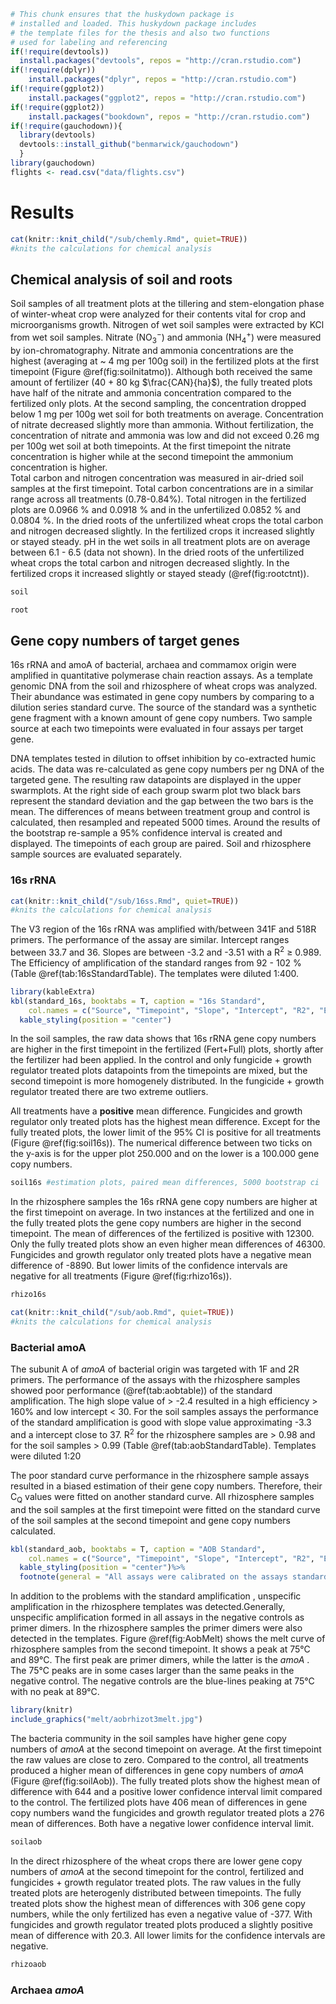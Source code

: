 
```r
# This chunk ensures that the huskydown package is
# installed and loaded. This huskydown package includes
# the template files for the thesis and also two functions
# used for labeling and referencing
if(!require(devtools))
  install.packages("devtools", repos = "http://cran.rstudio.com")
if(!require(dplyr))
    install.packages("dplyr", repos = "http://cran.rstudio.com")
if(!require(ggplot2))
    install.packages("ggplot2", repos = "http://cran.rstudio.com")
if(!require(ggplot2))
    install.packages("bookdown", repos = "http://cran.rstudio.com")
if(!require(gauchodown)){
  library(devtools)
  devtools::install_github("benmarwick/gauchodown")
  }
library(gauchodown)
flights <- read.csv("data/flights.csv")
```


# Results {#ref-labels}

```r
cat(knitr::knit_child("/sub/chemly.Rmd", quiet=TRUE))
#knits the calculations for chemical analysis
```

## Chemical analysis of soil and roots 


Soil samples of all treatment plots at the tillering and stem-elongation phase of winter-wheat crop were analyzed for their contents vital for crop and microorganisms growth. Nitrogen of wet soil samples were extracted by $\mathrm{KCl}$ from wet soil samples. Nitrate ($\mathrm{NO_3^-}$) and ammonia ($\mathrm{NH_4^+}$) were measured by ion-chromatography. 
Nitrate and ammonia concentrations are the highest (averaging at ~ 4 mg per 100g soil) in the fertilized plots at the first timepoint (Figure \@ref(fig:soilnitatmo)). Although both received the same amount of fertilizer (40 + 80 kg $\frac{CAN}{ha}$), the fully treated plots have half of the nitrate and ammonia concentration compared to the fertilized only plots. At the second sampling, the concentration dropped below 1 mg per 100g wet soil for both treatments on average. Concentration of nitrate decreased slightly more than ammonia. 
Without fertilization, the concentration of nitrate and ammonia was low and did not exceed 0.26 mg per 100g wet soil at both timepoints. At the first timepoint the nitrate concentration is higher while at the second timepoint the ammonium concentration is higher.  
Total carbon and nitrogen concentration was measured in air-dried soil samples at the first timepoint. Total carbon concentrations are in a similar range across all treatments (0.78-0.84%). Total nitrogen in the fertilized plots are 0.0966 % and 0.0918 % and in the unfertilized 0.0852 % and 0.0804 %. In the dried roots of the unfertilized wheat crops the total carbon and nitrogen decreased slightly. In the fertilized crops it increased slightly or stayed steady. pH in the wet soils in all treatment plots are on average between 6.1 - 6.5 (data not shown).
In the dried roots of the unfertilized wheat crops the total carbon and nitrogen decreased slightly. In the fertilized crops it increased slightly or stayed steady (\@ref(fig:rootctnt)). 

```r
soil
```


```r
root
```

## Gene copy numbers of target genes

16s rRNA and amoA of bacterial, archaea and commamox origin were amplified in quantitative polymerase chain reaction assays. As a template genomic DNA from the soil and rhizosphere of wheat crops was analyzed. Their abundance was estimated in gene copy numbers by comparing to a dilution series standard curve. The source of the standard was a synthetic gene fragment with a known amount of gene copy numbers. Two sample source at each two timepoints were evaluated in four assays per target gene. 

DNA templates tested in dilution to offset inhibition by co-extracted humic acids. The data was re-calculated as gene copy numbers per ng DNA of the targeted gene. The resulting raw datapoints are displayed in the upper swarmplots. At the right side of each group swarm plot two black bars represent the standard deviation and the gap between the two bars is the mean. The differences of means between treatment group and control is calculated, then resampled and repeated 5000 times. Around the results of the bootstrap re-sample a 95% confidence interval is created and displayed. The timepoints of each group are paired. Soil and rhizosphere sample sources are evaluated separately. 

### 16s rRNA
<!-- Ideas
* Merge estimation plots soil and rhizo into one with ggarrange (plots are ggplot2s)
-->
```r
cat(knitr::knit_child("/sub/16ss.Rmd", quiet=TRUE))
#knits the calculations for chemical analysis
```

The V3 region of the 16s rRNA was amplified with/between 341F and 518R primers. The performance of the assay are similar. Intercept ranges between 33.7 and 36. Slopes are between -3.2 and -3.51 with a $\mathrm{R^{2}}$ $\geq$ 0.989. The Efficiency of amplification of the standard ranges from 92 - 102 % (Table \@ref(tab:16sStandardTable). The templates were diluted 1:400.  

```r
library(kableExtra)
kbl(standard_16s, booktabs = T, caption = "16s Standard",
    col.names = c("Source", "Timepoint", "Slope", "Intercept", "R2", "Efficiency"))%>% #print table 
  kable_styling(position = "center")
```

In the soil samples, the raw data shows that 16s rRNA gene copy numbers are higher in the first timepoint in the fertilized (Fert+Full) plots, shortly after the fertilizer had been applied. In the control and only fungicide + growth regulator treated plots datapoints from the timepoints are mixed, but the second timepoint is more homogenely distributed. In the fungicide + growth regulator treated there are two extreme outliers. 

All treatments have a **positive** mean difference. Fungicides and growth regulator only treated plots has the highest mean difference. Except for the fully treated plots, the lower limit of the 95% CI is positive for all treatments (Figure \@ref(fig:soil16s)). The numerical difference between two ticks on the y-axis is for the upper plot 250.000 and on the lower is a 100.000 gene copy numbers. 

```r
soil16s #estimation plots, paired mean differences, 5000 bootstrap ci 
```

In the rhizosphere samples the 16s rRNA gene copy numbers are  higher at the first timepoint on average. In two instances at the fertilized and one in the fully treated plots the gene copy numbers are higher in the second timepoint. The mean of differences of the fertilized is positive with 12300. Only the fully treated plots show an even higher mean differences of 46300. Fungicides and growth regulator only treated plots have a negative mean difference of -8890. But lower limits of the confidence intervals are negative for all treatments (Figure \@ref(fig:rhizo16s)).



```r
rhizo16s
```

\clearpage

<!-- clearpage ends the page, and also dumps out all floats.
  Floats are things like tables and figures. -->
  
```r
cat(knitr::knit_child("/sub/aob.Rmd", quiet=TRUE))
#knits the calculations for chemical analysis
```

### Bacterial amoA

The subunit A of *amoA* of bacterial origin was targeted with 1F and 2R primers. The performance of the assays with the rhizosphere samples showed poor performance (\@ref(tab:aobtable)) of the standard amplification. The high slope value of > -2.4 resulted in a high efficiency > 160% and low intercept < 30. For the soil samples assays the performance of the standard amplification is good with slope value approximating -3.3 and a intercept close to 37. $\mathrm{R^{2}}$ for the rhizosphere samples are > 0.98 and for the soil samples > 0.99 (Table \@ref(tab:aobStandardTable). Templates were diluted 1:20

The poor standard curve performance in the rhizosphere sample assays resulted in a biased estimation of their gene copy numbers. Therefore, their $\mathrm{C_Q}$ values were fitted on another standard curve. All rhizosphere samples and the soil samples at the first timepoint were fitted on the standard curve of the soil samples at the second timepoint and gene copy numbers calculated. 

```r
kbl(standard_aob, booktabs = T, caption = "AOB Standard",
    col.names = c("Source", "Timepoint", "Slope", "Intercept", "R2", "Efficiency"))%>% #print table 
  kable_styling(position = "center")%>%
  footnote(general = "All assays were calibrated on the assays standard curve of the soil sample at second timepoint")
```

In addition to the problems with the standard amplification , unspecific amplification in the rhizosphere templates was detected.Generally, unspecific amplification formed in all assays in the negative controls as primer dimers. In the rhizosphere samples the primer dimers were also detected in the templates.
Figure \@ref(fig:AobMelt) shows the melt curve of rhizosphere samples from the second timepoint. It shows a peak at 75°C and 89°C. The first peak are primer dimers, while the latter is the *amoA* . The 75°C peaks are in some cases larger than the same peaks in the negative control. The negative controls are the blue-lines peaking at 75°C with no peak at 89°C. 


```r
library(knitr)
include_graphics("melt/aobrhizot3melt.jpg")
```

The bacteria community in the soil samples have higher gene copy numbers of *amoA* at the second timepoint on average. At the first timepoint the raw values  are close to zero. Compared to the control, all treatments produced a higher mean of differences in gene copy numbers of *amoA* (Figure \@ref(fig:soilAob)). The fully treated plots show the highest mean of difference with 644 and a positive lower confidence interval limit compared to the control. The fertilized plots have 406 mean of differences in gene copy numbers wand the fungicides and growth regulator treated plots a 276 mean of differences. Both have a negative lower confidence interval limit. 

```r
soilaob
```

In the direct rhizosphere of the wheat crops there are lower gene copy numbers of *amoA* at the second timepoint for the control, fertilized and fungicides + growth regulator treated plots. The raw values in the fully treated plots are heterogenly distributed between timepoints. The fully treated plots show the highest mean of differences with 306 gene copy numbers, while the only fertilized has even a negative value of -377. With fungicides and growth regulator treated plots produced a slightly positive mean of difference with 20.3. All lower limits for the confidence intervals are negative. 

```r
rhizoaob
```

### Archaea *amoA*
